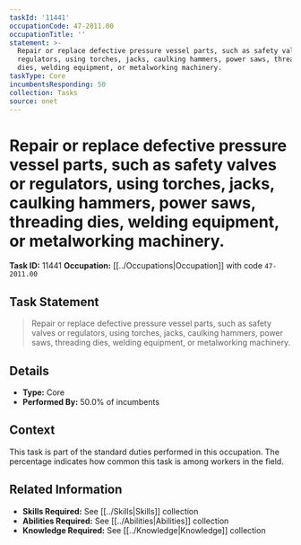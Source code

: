 ```yaml
---
taskId: '11441'
occupationCode: 47-2011.00
occupationTitle: ''
statement: >-
  Repair or replace defective pressure vessel parts, such as safety valves or
  regulators, using torches, jacks, caulking hammers, power saws, threading
  dies, welding equipment, or metalworking machinery.
taskType: Core
incumbentsResponding: 50
collection: Tasks
source: onet
---
```

# Repair or replace defective pressure vessel parts, such as safety valves or regulators, using torches, jacks, caulking hammers, power saws, threading dies, welding equipment, or metalworking machinery.

**Task ID:** 11441
**Occupation:** [[../Occupations|Occupation]] with code `47-2011.00`

## Task Statement

> Repair or replace defective pressure vessel parts, such as safety valves or regulators, using torches, jacks, caulking hammers, power saws, threading dies, welding equipment, or metalworking machinery.

## Details

- **Type:** Core
- **Performed By:** 50.0% of incumbents

## Context

This task is part of the standard duties performed in this occupation. The percentage indicates how common this task is among workers in the field.

## Related Information

- **Skills Required:** See [[../Skills|Skills]] collection
- **Abilities Required:** See [[../Abilities|Abilities]] collection
- **Knowledge Required:** See [[../Knowledge|Knowledge]] collection
